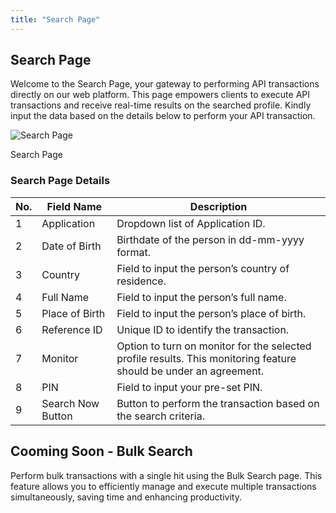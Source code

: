 ```yaml
---
title: "Search Page"
---
```

## Search Page

Welcome to the Search Page, your gateway to performing API transactions directly on our web platform. This page empowers clients to execute API transactions and receive real-time results on the searched profile. Kindly input the data based on the details below to perform your API transaction.

<img className="block" src="images/files_readme_io/_50b340b_image.png" alt="Search Page" />

Search Page

### Search Page Details

| No. | Field Name | Description |
| --- | --- | --- |
| 1   | Application | Dropdown list of Application ID. |
| 2   | Date of Birth | Birthdate of the person in dd-mm-yyyy format. |
| 3   | Country | Field to input the person’s country of residence. |
| 4   | Full Name | Field to input the person’s full name. |
| 5   | Place of Birth | Field to input the person’s place of birth. |
| 6   | Reference ID | Unique ID to identify the transaction. |
| 7   | Monitor | Option to turn on monitor for the selected profile results. This monitoring feature should be under an agreement. |
| 8   | PIN | Field to input your pre-set PIN. |
| 9   | Search Now Button | Button to perform the transaction based on the search criteria. |

<Check>

## Cooming Soon - Bulk Search

Perform bulk transactions with a single hit using the Bulk Search page. This feature allows you to efficiently manage and execute multiple transactions simultaneously, saving time and enhancing productivity.

</Check>